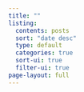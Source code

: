 ```yaml
---
title: ""
listing:
  contents: posts
  sort: "date desc"
  type: default
  categories: true
  sort-ui: true
  filter-ui: true
page-layout: full
---
```


::: {.column-page}

:::